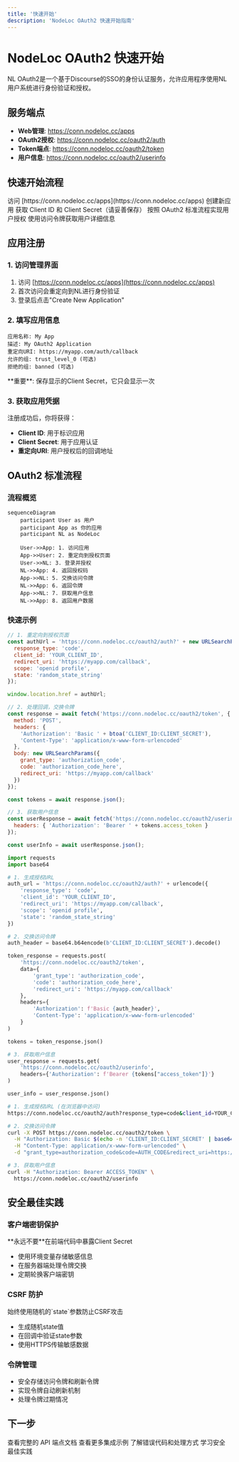 ```yaml
---
title: '快速开始'
description: 'NodeLoc OAuth2 快速开始指南'
---
```


# NodeLoc OAuth2 快速开始

<Info>
NL OAuth2是一个基于Discourse的SSO的身份认证服务，允许应用程序使用NL用户系统进行身份验证和授权。
</Info>

## 服务端点

- **Web管理**: https://conn.nodeloc.cc/apps
- **OAuth2授权**: https://conn.nodeloc.cc/oauth2/auth  
- **Token端点**: https://conn.nodeloc.cc/oauth2/token
- **用户信息**: https://conn.nodeloc.cc/oauth2/userinfo

## 快速开始流程

<Steps>
  <Step title="注册应用">
    访问 [https://conn.nodeloc.cc/apps](https://conn.nodeloc.cc/apps) 创建新应用
  </Step>
  <Step title="获取凭据">
    获取 Client ID 和 Client Secret（请妥善保存）
  </Step>
  <Step title="实现授权流程">
    按照 OAuth2 标准流程实现用户授权
  </Step>
  <Step title="获取用户信息">
    使用访问令牌获取用户详细信息
  </Step>
</Steps>

## 应用注册

### 1. 访问管理界面

1. 访问 [https://conn.nodeloc.cc/apps](https://conn.nodeloc.cc/apps)
2. 首次访问会重定向到NL进行身份验证
3. 登录后点击"Create New Application"

### 2. 填写应用信息

```
应用名称: My App
描述: My OAuth2 Application  
重定向URI: https://myapp.com/auth/callback
允许的组: trust_level_0 (可选)
拒绝的组: banned (可选)
```

<Warning>
**重要**: 保存显示的Client Secret，它只会显示一次
</Warning>

### 3. 获取应用凭据

注册成功后，你将获得：
- **Client ID**: 用于标识应用
- **Client Secret**: 用于应用认证  
- **重定向URI**: 用户授权后的回调地址

## OAuth2 标准流程

### 流程概览

<CodeGroup>

```mermaid 流程图
sequenceDiagram
    participant User as 用户
    participant App as 你的应用
    participant NL as NodeLoc
    
    User->>App: 1. 访问应用
    App->>User: 2. 重定向到授权页面
    User->>NL: 3. 登录并授权
    NL->>App: 4. 返回授权码
    App->>NL: 5. 交换访问令牌
    NL->>App: 6. 返回令牌
    App->>NL: 7. 获取用户信息
    NL->>App: 8. 返回用户数据
```

</CodeGroup>

### 快速示例

<CodeGroup>

```javascript JavaScript
// 1. 重定向到授权页面
const authUrl = 'https://conn.nodeloc.cc/oauth2/auth?' + new URLSearchParams({
  response_type: 'code',
  client_id: 'YOUR_CLIENT_ID',
  redirect_uri: 'https://myapp.com/callback',
  scope: 'openid profile',
  state: 'random_state_string'
});

window.location.href = authUrl;

// 2. 处理回调，交换令牌
const response = await fetch('https://conn.nodeloc.cc/oauth2/token', {
  method: 'POST',
  headers: {
    'Authorization': 'Basic ' + btoa('CLIENT_ID:CLIENT_SECRET'),
    'Content-Type': 'application/x-www-form-urlencoded'
  },
  body: new URLSearchParams({
    grant_type: 'authorization_code',
    code: 'authorization_code_here',
    redirect_uri: 'https://myapp.com/callback'
  })
});

const tokens = await response.json();

// 3. 获取用户信息
const userResponse = await fetch('https://conn.nodeloc.cc/oauth2/userinfo', {
  headers: { 'Authorization': 'Bearer ' + tokens.access_token }
});

const userInfo = await userResponse.json();
```

```python Python
import requests
import base64

# 1. 生成授权URL
auth_url = 'https://conn.nodeloc.cc/oauth2/auth?' + urlencode({
    'response_type': 'code',
    'client_id': 'YOUR_CLIENT_ID',
    'redirect_uri': 'https://myapp.com/callback',
    'scope': 'openid profile',
    'state': 'random_state_string'
})

# 2. 交换访问令牌
auth_header = base64.b64encode(b'CLIENT_ID:CLIENT_SECRET').decode()

token_response = requests.post(
    'https://conn.nodeloc.cc/oauth2/token',
    data={
        'grant_type': 'authorization_code',
        'code': 'authorization_code_here',
        'redirect_uri': 'https://myapp.com/callback'
    },
    headers={
        'Authorization': f'Basic {auth_header}',
        'Content-Type': 'application/x-www-form-urlencoded'
    }
)

tokens = token_response.json()

# 3. 获取用户信息
user_response = requests.get(
    'https://conn.nodeloc.cc/oauth2/userinfo',
    headers={'Authorization': f'Bearer {tokens["access_token"]}'}
)

user_info = user_response.json()
```

```bash cURL
# 1. 生成授权URL (在浏览器中访问)
https://conn.nodeloc.cc/oauth2/auth?response_type=code&client_id=YOUR_CLIENT_ID&redirect_uri=https://myapp.com/callback&scope=openid

# 2. 交换访问令牌
curl -X POST https://conn.nodeloc.cc/oauth2/token \
  -H "Authorization: Basic $(echo -n 'CLIENT_ID:CLIENT_SECRET' | base64)" \
  -H "Content-Type: application/x-www-form-urlencoded" \
  -d "grant_type=authorization_code&code=AUTH_CODE&redirect_uri=https://myapp.com/callback"

# 3. 获取用户信息
curl -H "Authorization: Bearer ACCESS_TOKEN" \
  https://conn.nodeloc.cc/oauth2/userinfo
```

</CodeGroup>

## 安全最佳实践

### 客户端密钥保护

<Danger>
**永远不要**在前端代码中暴露Client Secret
</Danger>

- 使用环境变量存储敏感信息
- 在服务器端处理令牌交换
- 定期轮换客户端密钥

### CSRF 防护

<Tip>
始终使用随机的`state`参数防止CSRF攻击
</Tip>

- 生成随机state值
- 在回调中验证state参数
- 使用HTTPS传输敏感数据

### 令牌管理

- 安全存储访问令牌和刷新令牌
- 实现令牌自动刷新机制
- 处理令牌过期情况

## 下一步

<CardGroup cols={2}>
  <Card title="API 参考" icon="code" href="/api-reference">
    查看完整的 API 端点文档
  </Card>
  <Card title="代码示例" icon="brackets-curly" href="/examples">
    查看更多集成示例
  </Card>
  <Card title="错误处理" icon="triangle-exclamation" href="/errors">
    了解错误代码和处理方式
  </Card>
  <Card title="最佳实践" icon="shield-check" href="/best-practices">
    学习安全最佳实践
  </Card>
</CardGroup>